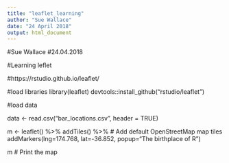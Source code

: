 ```yaml
---
title: "leaflet_learning"
author: "Sue Wallace"
date: "24 April 2018"
output: html_document
---
```


#Sue Wallace
#24.04.2018

#Learning leflet

#https://rstudio.github.io/leaflet/


#load libraries
library(leaflet)
devtools::install_github("rstudio/leaflet")

#load data

data <- read.csv("bar_locations.csv", header = TRUE)

m <- leaflet() %>%
  addTiles() %>%  # Add default OpenStreetMap map tiles
  addMarkers(lng=174.768, lat=-36.852, popup="The birthplace of R")
  
m  # Print the map 
  
  
  
